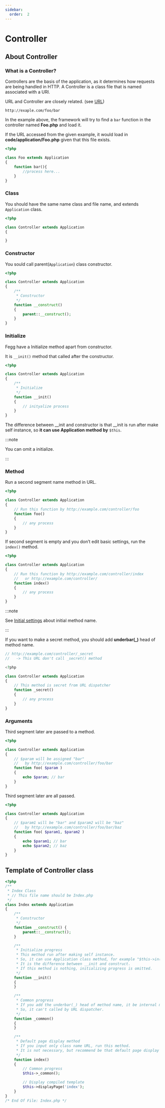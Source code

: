 ```yaml
---
sidebar:
  order:  2
---
```


# Controller

## About Controller

### What is a Controller?

Controllers are the basis of the application, as it determines how requests are being handled in HTTP. A Controller is a class file that is named associated with a URI.

URL and Controller are closely related. (see [URL](/docs/fegg/basic/url))

```
http://exaple.com/foo/bar
```

In the example above, the framework will try to find a `bar` function in the controller named **Foo.php** and load it.

If the URL accessed from the given example, it would load in **code/application/Foo.php** given that this file exists.

```php title="code/application/Foo.php"
<?php

class Foo extends Application
{
    function bar(){
        //process here...
    }
}
```

### Class

You should have the same name class and file name, and extends `Application` class.

```php title="code/application/Controller.php"
<?php

class Controller extends Application
{

}
```

### Constructor

You sould call parent(`Application`) class constructor.

```php title="code/application/Controller.php"
<?php

class Controller extends Application
{
    /**
     * Constructor
     */
    function __construct()
    {
        parent::__construct();
    }
}
```

### Initialize

Fegg have a Initialize method apart from constructor.

It is `__init()` method that called after the constructor.

```php title="code/application/Controller.php"
<?php

class Controller extends Application
{
    /**
     * Initialize
     */
    function __init()
    {
        // inityalize process
    }
}
```

The difference between \_\_init and constructor is that \_\_init is run after make self instance, so **it can use Application method by** `$this`.

:::note

You can omit a initialize.

:::

### Method

Run a second segment name method in URL.

```php title="code/application/Controller.php"
<?php

class Controller extends Application
{
    // Run this function by http://example.com/controller/foo
    function foo()
    {
        // any process
    }
}
```

If second segment is empty and you don’t edit basic settings, run the `index()` method.

```php title="code/application/Controller.php"
<?php

class Controller extends Application
{
    // Run this function by http://example.com/controller/index
    //   or http://example.com/controller/
    function index()
    {
        // any process
    }
}
```

:::note

See [Initial settings](/docs/fegg/first/config) about initial method name.

:::

If you want to make a secret method, you should add **underbar(\_)** head of method name.

```php title="code/application/Controller.php"
// http://example.com/controller/_secret
//   -> This URL don't call _secret() method

<?php

class Controller extends Application
{
    // This method is secret from URL dispatcher
    function _secret()
    {
        // any process
    }
}
```

### Arguments

Third segment later are passed to a method.

```php title="code/application/Controller.php"
<?php

class Controller extends Application
{
    // $param will be assigned "bar"
    //   by http://example.com/controller/foo/bar
    function foo( $param )
    {
        echo $param; // bar
    }
}
```

Third segment later are all passed.

```php title="code/application/Controller.php"
<?php

class Controller extends Application
{
    // $param1 will be "bar" and $param2 will be "baz"
    //   by http://example.com/controller/foo/bar/baz
    function foo( $param1, $param2 )
    {
        echo $param1; // bar
        echo $param2; // baz
    }
}
```

## Template of Controller class

```php title="code/application/Index.php"
<?php
/**
 * Index Class
 * // This file name should be Index.php
 */
class Index extends Application
{
    /**
     * Constructor
     */
    function __construct() {
        parent::__construct();
    }

    /**
     * Initialize progress
     * This method run after making self instance.
     * So, it can use Application class method, for example "$this->in()".
     * It is the difference between __init and construct.
     * If this method is nothing, initializing progress is omitted.
     */
    function __init()
    {
    }

    /**
     * Common progress
     * If you add the underbar(_) head of method name, it be internal method.
     * So, it can't called by URL dispatcher.
     */
    function _common()
    {
    }

    /**
     * Default page display method
     * If you input only class name URL, run this method.
     * It is not necessary, but recommend be that default page display method name is index.
     */
    function index()
    {
        // Common progress
        $this->_common();

        // Display compiled template
        $this->displayPage('index');
    }
}
/* End Of File: Index.php */
```
